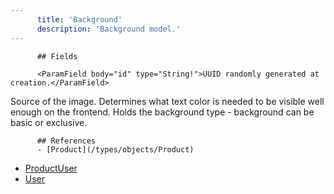 ```yaml
---
      title: 'Background'
      description: 'Background model.'
---
```

          
          ## Fields
          
          <ParamField body="id" type="String!">UUID randomly generated at creation.</ParamField>
<ParamField body="src" type="String!">Source of the image.</ParamField>
<ParamField body="textColor" type="TextColor!">Determines what text color is needed to be visible well enough on the frontend.</ParamField>
<ParamField body="type" type="BackgroundType!">Holds the background type - background can be basic or exclusive.</ParamField>
          
          ## References
          - [Product](/types/objects/Product)
- [ProductUser](/types/objects/ProductUser)
- [User](/types/objects/User)
      